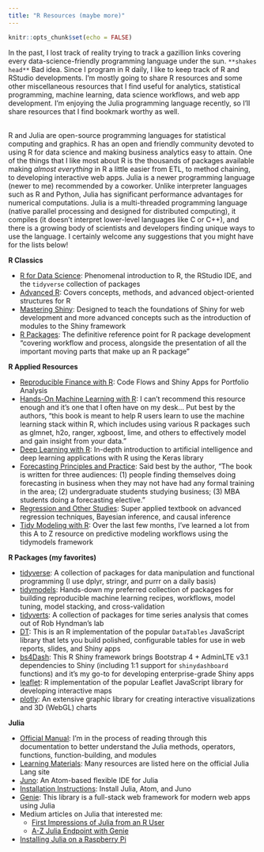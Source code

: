 ```yaml
---
title: "R Resources (maybe more)"
---
```


```r
knitr::opts_chunk$set(echo = FALSE)
```

In the past, I lost track of reality trying to track a gazillion links covering every data-science-friendly programming language under the sun. `**shakes head**` Bad idea. Since I program in R daily, I like to keep track of R and RStudio developments. I'm mostly going to share R resources and some other miscellaneous resources that I find useful for analytics, statistical programming, machine learning, data science workflows, and web app development. I'm enjoying the Julia programming language recently, so I'll share resources that I find bookmark worthy as well.<br><br>

R and Julia are open-source programming languages for statistical computing and graphics. R has an open and friendly community devoted to using R for data science and making business analytics easy to attain. One of the things that I like most about R is the thousands of packages available making _almost everything_ in R a little easier from ETL, to method chaining, to developing interactive web apps. Julia is a newer programming language (newer to me) recommended by a coworker. Unlike interpreter languages such as R and Python, Julia has significant performance advantages for numerical computations. Julia is a multi-threaded programming language (native parallel processing and designed for distributed computing), it compiles (it doesn't interpret lower-level languages like C or C++), and there is a growing body of scientists and developers finding unique ways to use the language. I certainly welcome any suggestions that you might have for the lists below!

**R Classics**

* [R for Data Science](https://r4ds.had.co.nz/): Phenomenal introduction to R, the RStudio IDE, and the `tidyverse` collection of packages
* [Advanced R](https://adv-r.hadley.nz/): Covers concepts, methods, and advanced object-oriented structures for R
* [Mastering Shiny](https://mastering-shiny.org/): Designed to teach the foundations of Shiny for web development and more advanced concepts such as the introduction of modules to the Shiny framework
* [R Packages](https://r-pkgs.org/): The definitive reference point for R package development "covering workflow and process, alongside the presentation of all the important moving parts that make up an R package"

**R Applied Resources**

* [Reproducible Finance with R](http://www.reproduciblefinance.com/start-here/): Code Flows and Shiny Apps for Portfolio Analysis
* [Hands-On Machine Learning with R](https://bradleyboehmke.github.io/HOML/): I can't recommend this resource enough and it's one that I often have on my desk... Put best by the authors, "this book is meant to help R users learn to use the machine learning stack within R, which includes using various R packages such as glmnet, h2o, ranger, xgboost, lime, and others to effectively model and gain insight from your data."
* [Deep Learning with R](https://www.manning.com/books/deep-learning-with-r): In-depth introduction to artificial intelligence and deep learning applications with R using the Keras library
* [Forecasting Principles and Practice](https://otexts.com/fpp3/): Said best by the author, "The book is written for three audiences: (1) people finding themselves doing forecasting in business when they may not have had any formal training in the area; (2) undergraduate students studying business; (3) MBA students doing a forecasting elective."
* [Regression and Other Studies](https://www.cambridge.org/core/books/regression-and-other-stories/DD20DD6C9057118581076E54E40C372C): Super applied textbook on advanced regression techniques, Bayesian inference, and causal inference
* [Tidy Modeling with R](https://www.tmwr.org/): Over the last few months, I've learned a lot from this A to Z resource on predictive modeling workflows using the tidymodels framework

**R Packages (my favorites)**

* [tidyverse](https://www.tidyverse.org/): A collection of packages for data manipulation and functional programming (I use dplyr, stringr, and purrr on a daily basis)
* [tidymodels](https://www.tidymodels.org/): Hands-down my preferred collection of packages for building reproducible machine learning recipes, workflows, model tuning, model stacking, and cross-validation 
* [tidyverts](https://tidyverts.org/): A collection of packages for time series analysis that comes out of Rob Hyndman's lab
* [DT](https://rstudio.github.io/DT/): This is an R implementation of the popular `DataTables` JavaScript library that lets you build polished, configurable tables for use in web reports, slides, and Shiny apps
* [bs4Dash](https://bs4dash.rinterface.com/): This R Shiny framework brings Bootstrap 4 + AdminLTE v3.1 dependencies to Shiny (including 1:1 support for `shinydashboard` functions) and it's my go-to for developing enterprise-grade Shiny apps 
* [leaflet](https://rstudio.github.io/leaflet/): R implementation of the popular Leaflet JavaScript library for developing interactive maps
* [plotly](https://plotly.com/r/): An extensive graphic library for creating interactive visualizations and 3D (WebGL) charts 

**Julia**

* [Official Manual](https://docs.julialang.org/en/v1/manual/getting-started/): I'm in the process of reading through this documentation to better understand the Julia methods, operators, functions, function-building, and modules
* [Learning Materials](https://julialang.org/learning/): Many resources are listed here on the official Julia Lang site
* [Juno](https://junolab.org/): An Atom-based flexible IDE for Julia
* [Installation Instructions](http://docs.junolab.org/latest/man/installation/): Install Julia, Atom, and Juno
* [Genie](https://genieframework.com/): This library is a full-stack web framework for modern web apps using Julia
* Medium articles on Julia that interested me:
  * [First Impressions of Julia from an R User](https://mdneuzerling.com/post/first-impressions-of-julia-from-an-r-user/)
  * [A-Z Julia Endpoint with Genie](https://towardsdatascience.com/a-z-julia-endpoint-with-genie-a2e0c2f1c884)
* [Installing Julia on a Raspberry Pi](https://juliaberry.github.io/)